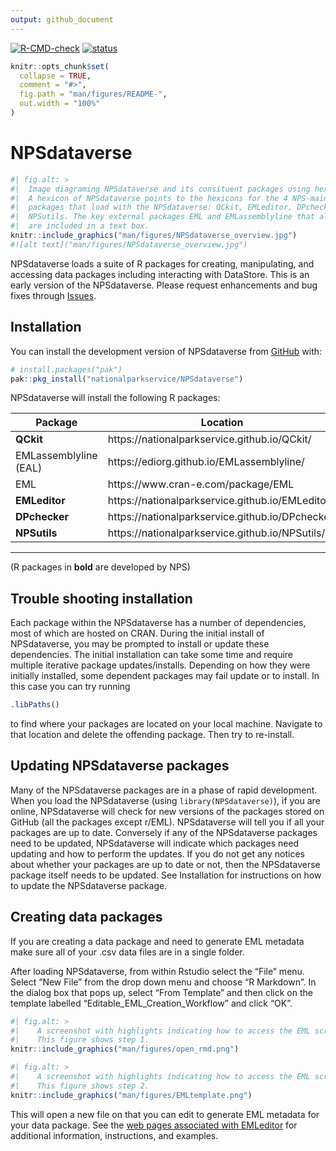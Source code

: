 ```yaml
---
output: github_document
---
```


<!-- README.md is generated from README.Rmd. Please edit that file -->

<!-- badges: start -->
  [![R-CMD-check](https://github.com/nationalparkservice/NPSdataverse/actions/workflows/R-CMD-check.yaml/badge.svg)](https://github.com/nationalparkservice/NPSdataverse/actions/workflows/R-CMD-check.yaml)
  [![status](https://joss.theoj.org/papers/4f0f426403cd0e5f089ad527fb66ce51/status.svg)](https://joss.theoj.org/papers/4f0f426403cd0e5f089ad527fb66ce51)
  <!-- badges: end -->

```r
knitr::opts_chunk$set(
  collapse = TRUE,
  comment = "#>",
  fig.path = "man/figures/README-",
  out.width = "100%"
)
```

# NPSdataverse

```r
#| fig.alt: >
#|  Image diagraming NPSdataverse and its consituent packages using hexicons
#|  A hexicon of NPSdataverse points to the hexicons for the 4 NPS-maintained
#|  packages that load with the NPSdataverse: QCkit, EMLeditor, DPchecker, and
#|  NPSutils. The key external packages EML and EMLassemblyline that also load
#|  are included in a text box.
knitr::include_graphics("man/figures/NPSdataverse_overview.jpg")
#![alt text]("man/figures/NPSdataverse_overview.jpg")
```
NPSdataverse loads a suite of R packages for creating, manipulating, and accessing data packages including interacting with DataStore. This is an early version of the NPSdataverse. Please request enhancements and bug fixes through [Issues](https://github.com/nationalparkservice/NPSdataverse/issues).

## Installation

You can install the development version of NPSdataverse from [GitHub](https://github.com/) with:

``` r
# install.packages("pak")
pak::pkg_install("nationalparkservice/NPSdataverse")
```

NPSdataverse will install the following R packages:

| Package | Location|
|---------|---------|
|**QCkit**| https://nationalparkservice.github.io/QCkit/|
|EMLassemblyline (EAL)| https://ediorg.github.io/EMLassemblyline/|
|EML| https://www.cran-e.com/package/EML|
|**EMLeditor**| https://nationalparkservice.github.io/EMLeditor/|
|**DPchecker**| https://nationalparkservice.github.io/DPchecker/|
|**NPSutils**| https://nationalparkservice.github.io/NPSutils/|

***
(R packages in **bold** are developed by NPS)

## Trouble shooting installation

Each package within the NPSdataverse has a number of dependencies, most of which
are hosted on CRAN. During the initial install of NPSdataverse, you may be
prompted to install or update these dependencies. The initial installation can
take some time and require multiple iterative package updates/installs. 
Depending on how they were initially installed, some dependent packages may fail
update or to install. In this case you can try running 

``` r
.libPaths()
```
to find where your packages are located on your local machine. Navigate to that
location and delete the offending package. Then try to re-install.


## Updating NPSdataverse packages

Many of the NPSdataverse packages are in a phase of rapid development. When you
load the NPSdataverse (using `library(NPSdataverse)`), if you are online, NPSdataverse will check
for new versions of the packages stored on GitHub (all the packages except
r/EML). NPSdataverse will tell you if all your packages are up to date. 
Conversely if any of the NPSdataverse packages need to be updated, NPSdataverse
will indicate which packages need updating and how to perform the updates. If 
you do not get any notices about whether your packages are up to date or not, 
then the NPSdataverse package itself needs to be updated. See Installation for 
instructions on how to update the NPSdataverse package.

## Creating data packages

If you are creating a data package and need to generate EML metadata make sure all of your .csv data files are in a single folder. 

After loading NPSdataverse, from within Rstudio select the "File" menu. Select "New File" from the drop down menu and choose "R Markdown". In the dialog box that pops up, select "From Template" and then click on the template labelled "Editable_EML_Creation_Workflow" and click "OK". 

```r
#| fig.alt: >
#|    A screenshot with highlights indicating how to access the EML script
#|    This figure shows step 1.
knitr::include_graphics("man/figures/open_rmd.png")

```

 
```r
#| fig.alt: >
#|    A screenshot with highlights indicating how to access the EML script
#|    This figure shows step 2.
knitr::include_graphics("man/figures/EMLtemplate.png")
```



This will open a new file on that you can edit to generate EML metadata for your data package.  See the [web pages associated with EMLeditor](https://nationalparkservice.github.io/EMLeditor/) for additional information, instructions, and examples.

